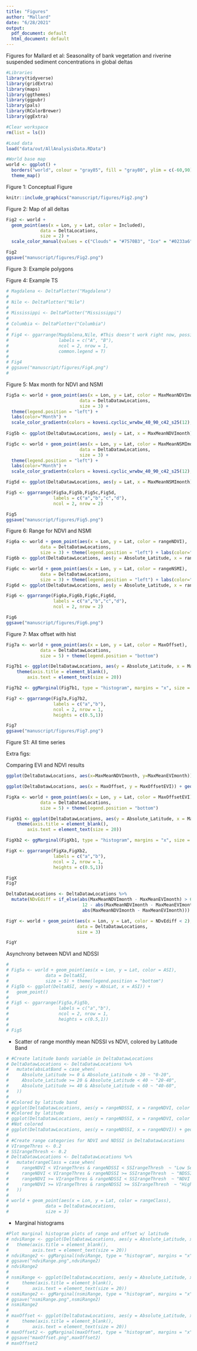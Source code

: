 ```yaml
---
title: "Figures"
author: "Mallard"
date: "6/28/2021"
output:
  pdf_document: default
  html_document: default
---
```


Figures for Mallard et al: Seasonality of bank vegetation and riverine suspended sediment concentrations in global deltas

```r
#Libraries
library(tidyverse)
library(gridExtra)
library(maps)
library(ggthemes)
library(ggpubr)
library(pals)
library(RColorBrewer)
library(ggExtra)

```

```r
#Clear workspace
rm(list = ls())

#Load data
load("data/out/AllAnalysisData.RData")

#World base map
world <- ggplot() +
  borders("world", colour = "gray85", fill = "gray80", ylim = c(-60,90)) +
  theme_map() 
```

Figure 1: Conceptual Figure
```r
knitr::include_graphics("manuscript/figures/Fig2.png")
```

Figure 2: Map of all deltas
```r
Fig2 <- world + 
  geom_point(aes(x = Lon, y = Lat, color = Included),
             data = DeltaLocations, 
             size = 2) +
  scale_color_manual(values = c("Clouds" = "#7570B3", "Ice" = "#0233a6", "Incl" = "#66A61E", "NoVeg" = "#E7298A"))

Fig2
ggsave("manuscript/figures/Fig2.png")
```

Figure 3: Example polygons


Figure 4: Example TS
```r
# Magdalena <- DeltaPlotter("Magdalena")
#
# Nile <- DeltaPlotter("Nile")
#
# Mississippi <- DeltaPlotter("Mississippi")
#
# Columbia <- DeltaPlotter("Columbia")
#
# Fig4 <- ggarrange(Magdalena,Nile, #This doesn't work right now, possibly due to the output type of DeltaPlotter (large gtable)
#                   labels = c("A", "B"),
#                   ncol = 2, nrow = 1,
#                   common.legend = T)
#
# Fig4
# ggsave("manuscript/figures/Fig4.png")
#
```

Figure 5: Max month for NDVI and NSMI
```r
Fig5a <- world + geom_point(aes(x = Lon, y = Lat, color = MaxMeanNDVImonth), 
                            data = DeltaDatawLocations, 
                            size = 3) + 
  theme(legend.position = "left") + 
  labs(color="Month") +
  scale_color_gradientn(colors = kovesi.cyclic_wrwbw_40_90_c42_s25(12),guide = "colorbar")
            
Fig5b <- ggplot(DeltaDatawLocations, aes(y = Lat, x = MaxMeanNDVImonth)) + geom_point()

Fig5c <- world + geom_point(aes(x = Lon, y = Lat, color = MaxMeanNSMImonth),
                            data = DeltaDatawLocations, 
                            size = 3) + 
  theme(legend.position = "left") + 
  labs(color="Month") +
  scale_color_gradientn(colors = kovesi.cyclic_wrwbw_40_90_c42_s25(12),guide = "colorbar")

Fig5d <- ggplot(DeltaDatawLocations, aes(y = Lat, x = MaxMeanNSMImonth)) + geom_point()

Fig5 <- ggarrange(Fig5a,Fig5b,Fig5c,Fig5d,
                  labels = c("a","b","c","d"),
                  ncol = 2, nrow = 2)

Fig5
ggsave("manuscript/figures/Fig5.png")

```

Figure 6: Range for NDVI and NSMI
```r
Fig6a <- world + geom_point(aes(x = Lon, y = Lat, color = rangeNDVI),
             data = DeltaDatawLocations, 
             size = 3) + theme(legend.position = "left") + labs(color="NDVI \nRange")
Fig6b <- ggplot(DeltaDatawLocations, aes(y = Absolute_Latitude, x = rangeNDVI)) + geom_point() 

Fig6c <- world + geom_point(aes(x = Lon, y = Lat, color = rangeNSMI),
             data = DeltaDatawLocations, 
             size = 3) + theme(legend.position = "left") + labs(color="NSMI \nRange")
Fig6d <- ggplot(DeltaDatawLocations, aes(y = Absolute_Latitude, x = rangeNSMI)) + geom_point() 

Fig6 <- ggarrange(Fig6a,Fig6b,Fig6c,Fig6d,
                  labels = c("a","b","c","d"),
                  ncol = 2, nrow = 2)

Fig6
ggsave("manuscript/figures/Fig6.png")
```

Figure 7: Max offset with hist
```r
Fig7a <- world + geom_point(aes(x = Lon, y = Lat, color = MaxOffset),
             data = DeltaDatawLocations, 
             size = 5) + theme(legend.position = "bottom")

Fig7b1 <- ggplot(DeltaDatawLocations, aes(y = Absolute_Latitude, x = MaxOffset)) + geom_point() + theme_few() +
    theme(axis.title = element_blank(),
        axis.text = element_text(size = 20))

Fig7b2 <- ggMarginal(Fig7b1, type = "histogram", margins = "x", size = 3, fill = "#386be0")

Fig7 <- ggarrange(Fig7a,Fig7b2,
                  labels = c("a","b"),
                  ncol = 2, nrow = 1,
                  heights = c(0.5,1))

Fig7
ggsave("manuscript/figures/Fig7.png")

```

Figure S1: All time series




Extra figs:

Comparing EVI and NDVI results
```r
ggplot(DeltaDatawLocations, aes(x=MaxMeanNDVImonth, y=MaxMeanEVImonth)) + geom_point()

ggplot(DeltaDatawLocations, aes(x = MaxOffset, y = MaxOffsetEVI)) + geom_point()

FigXa <- world + geom_point(aes(x = Lon, y = Lat, color = MaxOffsetEVI),
             data = DeltaDatawLocations, 
             size = 5) + theme(legend.position = "bottom")

FigXb1 <- ggplot(DeltaDatawLocations, aes(y = Absolute_Latitude, x = MaxOffsetEVI)) + geom_point() + theme_few() +
    theme(axis.title = element_blank(),
        axis.text = element_text(size = 20))

FigXb2 <- ggMarginal(FigXb1, type = "histogram", margins = "x", size = 3, fill = "#386be0")

FigX <- ggarrange(FigXa,FigXb2,
                  labels = c("a","b"),
                  ncol = 2, nrow = 1,
                  heights = c(0.5,1))

FigX
Fig7

DeltaDatawLocations <- DeltaDatawLocations %>% 
  mutate(NDvEdiff = if_else(abs(MaxMeanNDVImonth - MaxMeanEVImonth) > 6, 
                             12 - abs(MaxMeanNDVImonth - MaxMeanEVImonth),
                             abs(MaxMeanNDVImonth - MaxMeanEVImonth)))

FigY <- world + geom_point(aes(x = Lon, y = Lat, color = NDvEdiff < 2),
                           data = DeltaDatawLocations,
                           size = 3)

FigY
```

Asynchrony between NDVI and NDSSI

```r
# 
# Fig5a <- world + geom_point(aes(x = Lon, y = Lat, color = ASI),
#              data = DeltaASI, 
#              size = 5) + theme(legend.position = "bottom")
# Fig5b <- ggplot(DeltaASI, aes(y = AbsLat, x = ASI)) + 
#   geom_point()
# 
# Fig5 <- ggarrange(Fig5a,Fig5b,
#                   labels = c("a","b"),
#                   ncol = 2, nrow = 1,
#                   heights = c(0.5,1))
# 
# Fig5
```

- Scatter of range monthly mean NDSSI vs NDVI, colored by Latitude Band

```r
# #Create latitude bands variable in DeltaDatawLocations
# DeltaDatawLocations <- DeltaDatawLocations %>% 
#   mutate(absLatBand = case_when(
#     Absolute_Latitude >= 0 & Absolute_Latitude < 20 ~ "0-20",
#     Absolute_Latitude >= 20 & Absolute_Latitude < 40 ~ "20-40",
#     Absolute_Latitude >= 40 & Absolute_Latitude < 60 ~ "40-60",
#   ))
# 
# #Colored by latitude band
# ggplot(DeltaDatawLocations, aes(y = rangeNDSSI, x = rangeNDVI, color = absLatBand)) + geom_point()
# #Colored by latitude
# ggplot(DeltaDatawLocations, aes(y = rangeNDSSI, x = rangeNDVI, color = Absolute_Latitude)) + geom_point()
# #Not colored
# ggplot(DeltaDatawLocations, aes(y = rangeNDSSI, x = rangeNDVI)) + geom_point()
#   
# #Create range categories for NDVI and NDSSI in DeltaDatawLocations
# VIrangeThres <- 0.2
# SSIrangeThresh <- 0.2
# DeltaDatawLocations <- DeltaDatawLocations %>% 
#   mutate(rangeClass = case_when(
#     rangeNDVI < VIrangeThres & rangeNDSSI < SSIrangeThresh  ~ "Low Seasonal",
#     rangeNDVI < VIrangeThres & rangeNDSSI >= SSIrangeThresh  ~ "NDSSI Seasonal",
#     rangeNDVI >= VIrangeThres & rangeNDSSI < SSIrangeThresh  ~ "NDVI Seasonal",
#     rangeNDVI >= VIrangeThres & rangeNDSSI >= SSIrangeThresh  ~ "High Seasonal"
#   ))
# 
# world + geom_point(aes(x = Lon, y = Lat, color = rangeClass),
#              data = DeltaDatawLocations, 
#              size = 3)

```

- Marginal histograms
```r
#Plot marginal histogram plots of range and offset w/ latitude
# ndviRange <- ggplot(DeltaDatawLocations, aes(y = Absolute_Latitude, x = rangeNDVI)) + geom_point() + theme_few() +
#   theme(axis.title = element_blank(), 
#         axis.text = element_text(size = 20))
# ndviRange2 <- ggMarginal(ndviRange, type = "histogram", margins = "x", size = 3, fill = "#386be0")
# ggsave("ndviRange.png",ndviRange2)
# ndviRange2
# 
# nsmiRange <- ggplot(DeltaDatawLocations, aes(y = Absolute_Latitude, x = rangeNSMI)) + geom_point() + theme_few() +
#     theme(axis.title = element_blank(), 
#         axis.text = element_text(size = 20))
# nsmiRange2 <- ggMarginal(nsmiRange, type = "histogram", margins = "x", size = 3, fill = "#386be0")
# ggsave("nsmiRange.png",nsmiRange2)
# nsmiRange2
# 
# maxOffset <- ggplot(DeltaDatawLocations, aes(y = Absolute_Latitude, x = MaxOffsetNSMI)) + geom_point() + theme_few() +
#     theme(axis.title = element_blank(), 
#         axis.text = element_text(size = 20))
# maxOffset2 <- ggMarginal(maxOffset, type = "histogram", margins = "x", size = 3, fill = "#386be0")
# ggsave("maxOffset.png",maxOffset2)
# maxOffset2
```

